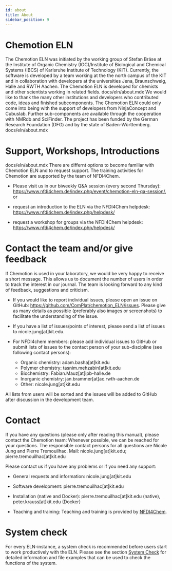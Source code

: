 ```yaml
---
id: about
title: About
sidebar_position: 9
---
```


# Chemotion ELN

The Chemotion ELN was initiated by the working group of Stefan Bräse at the Institute of Organic Chemistry (IOC)/Institute of Biological and Chemical Systems (IBCS) of Karlsruhe Institute of Technology (KIT). Currently, the software is developed by a team working at the the north campus of the KIT and in collaboration with developers at the universities Jena, Braunschweig, Halle and RWTH Aachen.
The Chemotion ELN is developed for chemists and other scientists working in related fields.
docs/eln/about.mdx
We would like to thank the many other institutions and developers who contributed code, ideas and finished subcomponents. The Chemotion ELN could only come into being with the support of developers from NinjaConcept and Cubuslab. Further sub-components are available through the cooperation with NMRdb and SciFinder.
The project has been funded by the German Research Foundation (DFG) and by the state of Baden-Württemberg.
docs/eln/about.mdx
# Support, Workshops, Introductions
docs/eln/about.mdx
There are differnt options to become familiar with Chemotion ELN and to request support. The training activities for Chemotion are supported by the team of NFDI4Chem.

- Please visit us in our biweekly Q&A session (every second Thursday): https://www.nfdi4chem.de/index.php/event/chemotion-eln-qa-session/, or

- request an introduction to the ELN via the NFDI4Chem helpdesk: https://www.nfdi4chem.de/index.php/helpdesk/

- request a workshop for groups via the NFDI4Chem helpdesk: https://www.nfdi4chem.de/index.php/helpdesk/

# Contact the team and/or give feedback

If Chemotion is used in your laboratory, we would be very happy to receive a short message.
This allows us to document the number of users in order to track the interest in our journal.
The team is looking forward to any kind of feedback, suggestions and criticism.

- If you would like to report individual issues, please open an issue on GitHub: https://github.com/ComPlat/chemotion_ELN/issues.
  Please give as many details as possible (preferably also images or screenshots) to facilitate the understanding of the issue.

- If you have a list of issues/points of interest, please send a list of issues to nicole.jung[at]kit.edu.

- For NFDI4chem members: please add individual issues to GitHub or submit lists of issues to the contact person of your sub-discipline (see following contact persons):
  - Organic chemistry: adam.basha[at]kit.edu
  - Polymer chemistry: tasnim.mehzabin[at]kit.edu
  - Biochemistry: Fabian.Mauz[at]ipb-halle.de
  - Inorganic chemistry: jan.brammer[at]ac.rwth-aachen.de
  - Other: nicole.jung[at]kit.edu

All lists from users will be sorted and the issues will be added to GitHub after discussion in the development team.

# Contact

If you have any questions (please only after reading this manual), please contact the Chemotion team:
Whenever possible, we can be reached for your questions.
The responsible contact persons for all questions are Nicole Jung and Pierre Tremouilhac.
Mail: nicole.jung[at]kit.edu; pierre.tremouilhac[at]kit.edu

Please contact us if you have any problems or if you need any support:

- General requests and information: nicole.jung[at]kit.edu

- Software development: pierre.tremouilhac[at]kit.edu

- Installation (native and Docker): pierre.tremouilhac[at]kit.edu (native), peter.krauss[at]kit.edu (Docker)

- Teaching and training: Teaching and training is provided by [NFDI4Chem](https://www.nfdi4chem.de/).

# System check

For every ELN-instance, a system check is recommended before users start to work productively with the ELN. Please see the section [System Check](install_configure/system_check) for detailed information and file examples that can be used to check the functions of the system.
